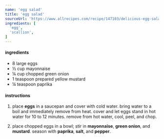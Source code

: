 ```yaml
---
name: 'egg salad'
title: 'egg salad'
sourceUrl: 'https://www.allrecipes.com/recipe/147103/delicious-egg-salad-for-sandwiches/'
ingredients: [
  'egg',
  'scallion',
]
---
```


#### ingredients

- 8 large eggs
- ½ cup mayonnaise
- ¼ cup chopped green onion
- 1 teaspoon prepared yellow mustard
- ¼ teaspoon paprika

#### instructions

1. place **eggs** in a saucepan and cover with cold water. bring water to a boil and immediately remove from heat. cover and let eggs stand in hot water for 10 to 12 minutes.  remove from hot water, cool, peel, and chop.

2. place chopped eggs in a bowl; stir in **mayonnaise**, **green onion**, and **mustard**. season with **paprika**, **salt**, and **pepper**.
